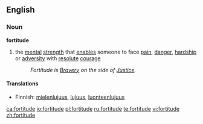 ==English==
===Noun===
'''fortitude'''
# the [[mental]] [[strength]] that [[enable]]s someone to face [[pain]], [[danger]], [[hardship]] or [[adversity]] with [[resolute]] [[courage]]
#: ''Fortitude is [[Bravery]] on the side of [[Justice]].''

====Translations====
{{trans-top|mental strength}}
*Finnish: [[mielenlujuus]], [[lujuus]], [[luonteenlujuus]]
{{trans-mid}}
{{trans-bottom}}

[[ca:fortitude]]
[[io:fortitude]]
[[pl:fortitude]]
[[ru:fortitude]]
[[te:fortitude]]
[[vi:fortitude]]
[[zh:fortitude]]